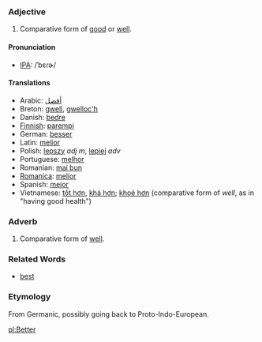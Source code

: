 === Adjective ===

#Comparative form of [[good]] or [[well]].

==== Pronunciation ====
*[[International Phonetic Alphabet|IPA]]: /ˈbɛɾɚ/

==== Translations ====
*Arabic: [[أفضل]]
*Breton: [[gwell]], [[gwelloc'h]]
*Danish: [[bedre]]
*[[Finnish]]: [[parempi]]
*German: [[besser]]
*Latin: [[melior]]
*Polish: [[lepszy]] ''adj'' ''m'', [[lepiej]] ''adv''
*Portuguese: [[melhor]]
*Romanian: [[mai bun]]
*[[Romanica]]: [[melior]]
*Spanish: [[mejor]]
*Vietnamese: [[tốt hơn]], [[khá hơn]]; [[khoẻ hơn]] (comparative form of ''well'', as in "having good health")

===Adverb===
#Comparative form of [[well]].

===Related Words===
*[[best]]

===Etymology===
From Germanic, possibly going back to Proto-Indo-European.

[[pl:Better]]